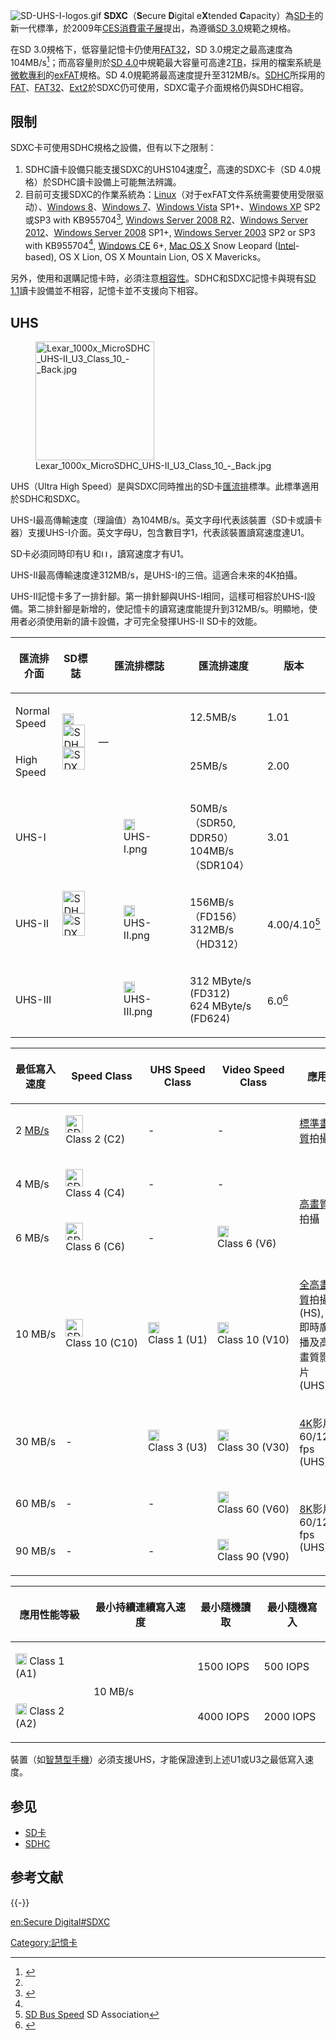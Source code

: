 {{noteTA
|G1=IT
|1=zh-hans:支持;zh-hant:支援
}}
[[File:SD-UHS-I-logos.gif|thumb]]
'''SDXC'''（'''S'''ecure '''D'''igital e'''X'''tended '''C'''apacity）為[[SD卡|SD卡]]的新一代標準，於2009年[[國際消費電子展|CES消費電子展]]提出，為遵循[[SD_3.0|SD 3.0]]規範之規格。

在SD 3.0規格下，低容量記憶卡仍使用[[FAT32|FAT32]]，SD 3.0規定之最高速度為104MB/s<ref name="dailytoshiba">{{cite web| url=http://www.dailytech.com/Toshiba+Sampling+First+SDXC+Flash+Memory+Cards/article16972.htm| title=Toshiba Sampling First SDXC Flash Memory Cards| date=2009-12-22| accessdate=2010-12-01| author=Jansen Ng| deadurl=yes| archiveurl=https://web.archive.org/web/20101125031137/http://www.dailytech.com/Toshiba+Sampling+First+SDXC+Flash+Memory+Cards/article16972.htm| archivedate=2010-11-25}}</ref>；而高容量則於[[SD_4.0|SD 4.0]]中規範最大容量可高達2[[太字节|TB]]，採用的檔案系統是[[微軟|微軟]][[專利|專利]]的[[exFAT|exFAT]]規格。SD 4.0規範將最高速度提升至312MB/s。[[SDHC|SDHC]]所採用的[[FAT|FAT]]、[[FAT32|FAT32]]、[[Ext2|Ext2]]於SDXC仍可使用，SDXC電子介面規格仍與SDHC相容。
{{multiple image
 | width =200px
 | image1 = SanDisk SDXC 64 GB.jpg
 | alt1 = SDXC 64 GB
 | image2 = Sandisk microSDXC 64GB Ultra.jpg
 | alt2 = SDXC 64GB Ultra
 | image3 = Lexar 1000x MicroSDHC UHS-II U3 Class 10 - Front.jpg
 | alt3 = Lexar 1000x 
 | footer = 左邊SDXC卡支援UHS-I介面，但速度沒有標明<br>中間SDXC卡支援UHS-I介面及U1速度<br>右邊SDHC卡支援UHS-II介面及U3速度
}}
==限制==
SDXC卡可使用SDHC規格之設備，但有以下之限制：
# SDHC讀卡設備只能支援SDXC的UHS104速度<ref name="dailytoshiba"/>，高速的SDXC卡（SD 4.0規格）於SDHC讀卡設備上可能無法辨識。
# 目前可支援SDXC的作業系統為：[[Linux|Linux]]（对于exFAT文件系统需要使用受限驱动）、[[Windows_8|Windows 8]]、[[Windows_7|Windows 7]]、[[Windows_Vista|Windows Vista]] SP1+、[[Windows_XP|Windows XP]] SP2或SP3 with KB955704<ref name="MS_KB955704">{{Cite web |url=http://www.microsoft.com/downloads/details.aspx?FamilyID=1cbe3906-ddd1-4ca2-b727-c2dff5e30f61&displayLang=zh-tw |title=Microsoft KB955704 update |accessdate=2012-05-14 |archive-date=2011-06-30 |archive-url=https://web.archive.org/web/20110630065249/http://www.microsoft.com/downloads/details.aspx?displaylang=zh-tw&FamilyID=1cbe3906-ddd1-4ca2-b727-c2dff5e30f61 |dead-url=no }}</ref>, [[Windows_Server_2008_R2|Windows Server 2008 R2]]、[[Windows_Server_2012|Windows Server 2012]]、[[Windows_Server_2008|Windows Server 2008]] SP1+, [[Windows_Server_2003|Windows Server 2003]] SP2 or SP3 with KB955704<ref name="MS_KB955704"/>, [[Windows_CE|Windows CE]] 6+, [[Mac_OS_X|Mac OS X]] Snow Leopard ([[Intel|Intel]]-based), OS X Lion, OS X Mountain Lion, OS X Mavericks。

另外，使用和選購記憶卡時，必須注意[[相容性|相容性]]。SDHC和SDXC記憶卡與現有[[SD_1.1|SD 1.1]]讀卡設備並不相容，記憶卡並不支援向下相容。

==UHS==

[[File:Lexar_1000x_MicroSDHC_UHS-II_U3_Class_10_-_Back.jpg|190px]]

UHS（Ultra High Speed）是與SDXC同時推出的SD卡[[匯流排|匯流排]]標準。此標準適用於SDHC和SDXC。

UHS-I最高傳輸速度（理論值）為104MB/s。英文字母I代表該裝置（SD卡或讀卡器）支援UHS-I介面。英文字母U，包含數目字1，代表該裝置讀寫速度達U1。

SD卡必須同時印有[[File:UHS_Speed_Class_1.svg|x14px]]和[[File:UHS-I.png|x12px]]，讀寫速度才有U1。

UHS-II最高傳輸速度達312MB/s，是UHS-I的三倍。這適合未來的4K拍攝。

UHS-II記憶卡多了一排針腳。第一排針腳與UHS-I相同，這樣可相容於UHS-I設備。第二排針腳是新增的，使記憶卡的讀寫速度能提升到312MB/s。明顯地，使用者必須使用新的讀卡設備，才可完全發揮UHS-II SD卡的效能。

{| class="wikitable"
|-
! 匯流排介面 !! SD標誌 !! 匯流排標誌!! 匯流排速度 !! 版本
|-
| Normal Speed ||rowspan=2| [[File:SD-Logo.svg|x18px]] [[File:SDHC-Logo.svg|x36px]] [[File:SDXC.svg|x36px]] ||rowspan=2| — || 12.5MB/s || 1.01
|-
| High Speed ||  25MB/s || 2.00
|-
| UHS-I ||rowspan=3| [[File:SDHC-Logo.svg|x36px]] [[File:SDXC.svg|x36px]] || [[File:UHS-I.png|x18px]] || 50MB/s（SDR50, DDR50）<br />104MB/s（SDR104） || 3.01
|-
| UHS-II || [[File:UHS-II.png|x18px]]|| 156MB/s（FD156）<br />312MB/s（HD312） || 4.00/4.10<ref>[https://www.sdcard.org/consumers/speed/bus_speed/ SD Bus Speed] {{Wayback|url=https://www.sdcard.org/consumers/speed/bus_speed/ |date=20140209080244 }} SD Association</ref>
|-
| UHS-III || [[File:UHS-III.png|x18px]]|| 312 MByte/s (FD312)<br />624 MByte/s (FD624) || 6.0<ref>{{Cite web|url=https://www.sdcard.org/downloads/pls/latest_whitepapers/Understanding_the_NewUHS3_WP_20170223.pdf|title=Understanding the New UHS-III|accessdate=2017-03-29|archive-date=2017-02-24|archive-url=https://web.archive.org/web/20170224211940/https://www.sdcard.org/downloads/pls/latest_whitepapers/Understanding_the_NewUHS3_WP_20170223.pdf|dead-url=no}}</ref>
|}

{| class="wikitable" 
|-
! style="width:11%;"|最低寫入速度 !! Speed Class !! UHS Speed Class !! Video Speed Class !!style="width:29%;"| 應用
|-
| 2 [[位元率單位#百萬位元組每秒|MB/s]] || [[File:SDHC_Speed_Class_2.svg|x28px]] Class 2 (C2) || - || - ||  [[標準畫質|標準畫質]]拍攝
|-
| 4 MB/s || [[File:SDHC_Speed_Class_4.svg|x28px]] Class 4 (C4) || - || - || rowspan=2| [[高畫質|高畫質]]拍攝
|-
| 6 MB/s ||[[File:SDHC_Speed_Class_6.svg|x28px]] Class 6 (C6)|| - || [[File:Video_Speed_Class_6.png|x18px]] Class 6 (V6)
|-
| 10 MB/s || [[File:SDHC_Speed_Class_10.svg|x28px]] Class 10 (C10) ||  [[File:UHS_Speed_Class_1.svg|x18px]] Class 1 (U1)||  [[File:Video_Speed_Class_10.png|x18px]] Class 10 (V10) || [[全高畫質|全高畫質]]拍攝 (HS), 即時廣播及高畫質影片 (UHS)
|-
| 30 MB/s || -  || [[File:UHS_Class_3.png|x18px]] Class 3 (U3)|| [[File:Video_Speed_Class_30.png|x18px]] Class 30 (V30) || [[4K|4K]]影片 60/120 fps (UHS)
|-
| 60 MB/s || - || - || [[File:Video_Speed_Class_60.png|x18px]] Class 60 (V60)|| rowspan=2| [[超高畫質電視|8K]]影片 60/120 fps (UHS)
|-
| 90 MB/s || - || - || [[File:Video_Speed_Class_90.png|x18px]] Class 90 (V90)
|}
{| class="wikitable" 
|-
!應用性能等級
!最小持續連續寫入速度
!最小隨機讀取
!最小隨機寫入
|-
|  [[File:Application_Performance_Class_1.png|x18px]] Class 1 (A1) ||rowspan=2|10 MB/s || 1500 IOPS || 500 IOPS
|-
|  [[File:Application_Performance_Class_2.png|x18px]] Class 2 (A2) || 4000 IOPS || 2000 IOPS
|}

裝置（如[[智慧型手機|智慧型手機]]）必須支援UHS，才能保證達到上述U1或U3之最低寫入速度。

== 参见 ==
* [[SD卡|SD卡]]
* [[SDHC|SDHC]] 

== 参考文献 ==
{{Reflist|2}}

{{-}}
{{記憶卡}}

[[Category:記憶卡|Category:記憶卡]]

[[en:Secure_Digital#SDXC|en:Secure Digital#SDXC]]
